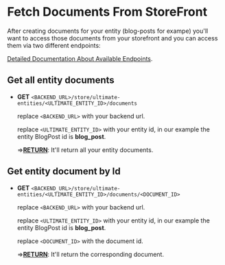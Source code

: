 # Fetch Documents From StoreFront

After creating documents for your entity (blog-posts for exampe) you'll want to access those documents from your storefront and you can access them via two different endpoints:

[Detailed Documentation About Available Endpoints](/endpoints).

## Get all entity documents

- **GET** `<BACKEND_URL>/store/ultimate-entities/<ULTIMATE_ENTITY_ID>/documents`

  replace `<BACKEND_URL>` with your backend url.

  replace `<ULTIMATE_ENTITY_ID>` with your entity id, in our example the entity BlogPost id is **blog_post**.

  =><u>**RETURN**</u>: It'll return all your entity documents.

## Get entity document by Id

- **GET** `<BACKEND_URL>/store/ultimate-entities/<ULTIMATE_ENTITY_ID>/documents/<DOCUMENT_ID>`

  replace `<BACKEND_URL>` with your backend url.

  replace `<ULTIMATE_ENTITY_ID>` with your entity id, in our example the entity BlogPost id is **blog_post**.

  replace `<DOCUMENT_ID>` with the document id.

  =><u>**RETURN**</u>: It'll return the corresponding document.
